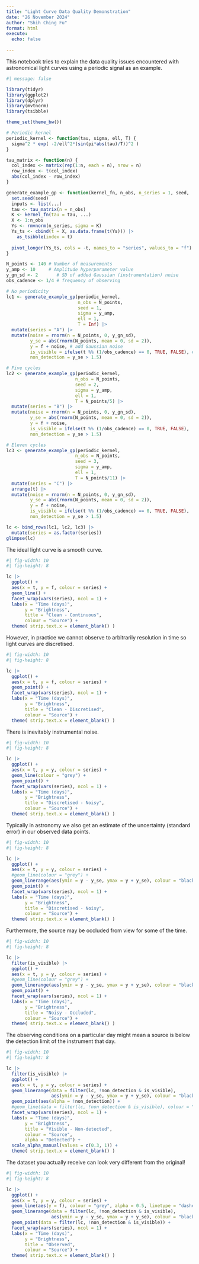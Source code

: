 ```yaml
---
title: "Light Curve Data Quality Demonstration"
date: "26 November 2024"
author: "Shih Ching Fu"
format: html
execute: 
  echo: false
  
---
```


This notebook tries to explain the data quality issues encountered with astronomical light curves using a periodic signal as an example.

```r
#| message: false

library(tidyr)
library(ggplot2)
library(dplyr)
library(mvtnorm)
library(tsibble)

theme_set(theme_bw())
```

```r
# Periodic kernel
periodic_kernel <- function(tau, sigma, ell, T) {
  sigma^2 * exp( -2/ell^2*(sin(pi*abs(tau)/T))^2 )
}

tau_matrix <- function(n) {
  col_index <- matrix(rep(1:n, each = n), nrow = n)
  row_index <- t(col_index)
  abs(col_index - row_index)
}

generate_example_gp <- function(kernel_fn, n_obs, n_series = 1, seed, ...) {
  set.seed(seed)
  inputs <- list(...)
  tau <- tau_matrix(n = n_obs)
  K <- kernel_fn(tau = tau, ...)
  X <- 1:n_obs
  Ys <- rmvnorm(n_series, sigma = K)
  Ys_ts <- cbind(t = X, as.data.frame(t(Ys))) |> 
    as_tsibble(index = t)
  
  pivot_longer(Ys_ts, cols = -t, names_to = "series", values_to = "f")
}
```

```r
N_points <- 140 # Number of measurements
y_amp <- 10     # Amplitude hyperparameter value
y_gn_sd <- 2       # SD of added Gaussian (instrumentation) noise
obs_cadence <- 1/4 # frequency of observing

# No periodicity
lc1 <- generate_example_gp(periodic_kernel, 
                           n_obs = N_points, 
                           seed = 1, 
                           sigma = y_amp, 
                           ell = 1, 
                           T = Inf) |> 
  mutate(series = "A") |> 
  mutate(noise = rnorm(n = N_points, 0, y_gn_sd),
         y_se = abs(rnorm(N_points, mean = 0, sd = 2)),
         y = f + noise, # add Gaussian noise
         is_visible = ifelse(t %% (1/obs_cadence) == 0, TRUE, FALSE), # every ith point
         non_detection = y_se > 1.5)

# Five cycles
lc2 <- generate_example_gp(periodic_kernel, 
                          n_obs = N_points, 
                          seed = 2, 
                          sigma = y_amp, 
                          ell = 1, 
                          T = N_points/5) |> 
  mutate(series = "B") |> 
  mutate(noise = rnorm(n = N_points, 0, y_gn_sd),
         y_se = abs(rnorm(N_points, mean = 0, sd = 2)),
         y = f + noise,
         is_visible = ifelse(t %% (1/obs_cadence) == 0, TRUE, FALSE),
         non_detection = y_se > 1.5)

# Eleven cycles
lc3 <- generate_example_gp(periodic_kernel, 
                          n_obs = N_points, 
                          seed = 3, 
                          sigma = y_amp, 
                          ell = 1, 
                          T = N_points/11) |> 
  mutate(series = "C") |> 
  arrange(t) |> 
  mutate(noise = rnorm(n = N_points, 0, y_gn_sd),
         y_se = abs(rnorm(N_points, mean = 0, sd = 2)),
         y = f + noise,
         is_visible = ifelse(t %% (1/obs_cadence) == 0, TRUE, FALSE), 
         non_detection = y_se > 1.5)

lc <- bind_rows(lc1, lc2, lc3) |> 
  mutate(series = as.factor(series))
glimpse(lc)
```

The ideal light curve is a smooth curve.

```r
#| fig-width: 10
#| fig-height: 8

lc |> 
  ggplot() +
  aes(x = t, y = f, colour = series) +
  geom_line() +
  facet_wrap(vars(series), ncol = 1) + 
  labs(x = "Time (days)", 
       y = "Brightness", 
       title = "Clean - Continuous", 
       colour = "Source") +
  theme( strip.text.x = element_blank() )
```

However, in practice we cannot observe to arbitrarily resolution in time so light curves are discretised.

```r
#| fig-width: 10
#| fig-height: 8

lc |> 
  ggplot() +
  aes(x = t, y = f, colour = series) +
  geom_point() +
  facet_wrap(vars(series), ncol = 1) + 
  labs(x = "Time (days)", 
       y = "Brightness", 
       title = "Clean - Discretised", 
       colour = "Source") +
  theme( strip.text.x = element_blank() )
```

There is inevitably instrumental noise.

```r
#| fig-width: 10
#| fig-height: 8

lc |> 
  ggplot() +
  aes(x = t, y = y, colour = series) +
  geom_line(colour = "grey") +
  geom_point() +
  facet_wrap(vars(series), ncol = 1) + 
  labs(x = "Time (days)", 
       y = "Brightness",
       title = "Discretised - Noisy", 
       colour = "Source") +
  theme( strip.text.x = element_blank() )
```

Typically in astronomy we also get an estimate of the uncertainty (standard error) in our observed data points.

```r
#| fig-width: 10
#| fig-height: 8

lc |> 
  ggplot() +
  aes(x = t, y = y, colour = series) +
  #geom_line(colour = "grey") +
  geom_linerange(aes(ymin = y - y_se, ymax = y + y_se), colour = "black", size = 0.7) +
  geom_point() +
  facet_wrap(vars(series), ncol = 1) + 
  labs(x = "Time (days)", 
       y = "Brightness",
       title = "Discretised - Noisy", 
       colour = "Source") +
  theme( strip.text.x = element_blank() )
```

Furthermore, the source may be occluded from view for some of the time.

```r
#| fig-width: 10
#| fig-height: 8

lc |> 
  filter(is_visible) |> 
  ggplot() +
  aes(x = t, y = y, colour = series) +
  #geom_line(colour = "grey") +
  geom_linerange(aes(ymin = y - y_se, ymax = y + y_se), colour = "black", size = 0.7) +
  geom_point() +
  facet_wrap(vars(series), ncol = 1) + 
  labs(x = "Time (days)", 
       y = "Brightness", 
       title = "Noisy - Occluded", 
       colour = "Source") +
  theme( strip.text.x = element_blank() )
```

The observing conditions on a particular day might mean a source is below the detection limit of the instrument that day.

```r
#| fig-width: 10
#| fig-height: 8

lc |> 
  filter(is_visible) |> 
  ggplot() +
  aes(x = t, y = y, colour = series) +
  geom_linerange(data = filter(lc, !non_detection & is_visible), 
                 aes(ymin = y - y_se, ymax = y + y_se), colour = "black", size = 0.7) +
  geom_point(aes(alpha = !non_detection)) +
  #geom_line(data = filter(lc, !non_detection & is_visible), colour = "grey") +
  facet_wrap(vars(series), ncol = 1) + 
  labs(x = "Time (days)", 
       y = "Brightness", 
       title = "Visible - Non-detected", 
       colour = "Source", 
       alpha = "Detected") +
  scale_alpha_manual(values = c(0.3, 1)) +
  theme( strip.text.x = element_blank() )
```

The dataset you actually receive can look very different from the original!

```r
#| fig-width: 10
#| fig-height: 8

lc |> 
  ggplot() +
  aes(x = t, y = y, colour = series) +
  geom_line(aes(y = f), colour = "grey", alpha = 0.5, linetype = "dashed") +
  geom_linerange(data = filter(lc, !non_detection & is_visible), 
                 aes(ymin = y - y_se, ymax = y + y_se), colour = "black", size = 0.7) +
  geom_point(data = filter(lc, !non_detection & is_visible)) +
  facet_wrap(vars(series), ncol = 1) + 
  labs(x = "Time (days)",
       y = "Brightness", 
       title = "Observed", 
       colour = "Source") +
  theme( strip.text.x = element_blank() )
```
